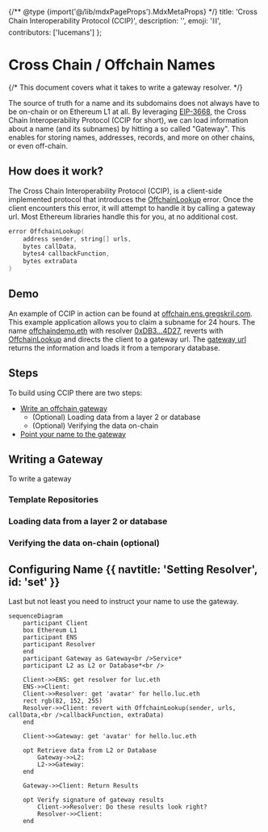
{/** @type {import('@/lib/mdxPageProps').MdxMetaProps} */}
    title: 'Cross Chain Interoperability Protocol (CCIP)',
    description: '',
    emoji: '⛓️',
    contributors: ['lucemans']
};

# Cross Chain / Offchain Names

<WIP />

{/* This document covers what it takes to write a gateway resolver. */}

The source of truth for a name and its subdomains does not always have to be on-chain or on Ethereum L1 at all.
By leveraging [EIP-3668](https://eips.ethereum.org/EIPS/eip-3668), the Cross Chain Interoperability Protocol (CCIP for short), we can load information about a name (and its subnames) by hitting a so called "Gateway".
This enables for storing names, addresses, records, and more on other chains, or even off-chain.

## How does it work?

The Cross Chain Interoperability Protocol (CCIP), is a client-side implemented protocol that introduces the [OffchainLookup](https://eips.ethereum.org/EIPS/eip-3668#contract-interface) error.
Once the client encounters this error, it will attempt to handle it by calling a gateway url. Most Ethereum libraries handle this for you, at no additional cost.

```c
error OffchainLookup(
    address sender, string[] urls,
    bytes callData,
    bytes4 callbackFunction,
    bytes extraData
)
```

## Demo

An example of CCIP in action can be found at [offchain.ens.gregskril.com](https://offchain.ens.gregskril.com/).
This example application allows you to claim a subname for 24 hours.
The name [offchaindemo.eth](https://ens.app/offchaindemo.eth) with resolver [0xDB3...4D27](https://etherscan.io/address/0xDB34Da70Cfd694190742E94B7f17769Bc3d84D27#code), reverts with [OffchainLookup](https://eips.ethereum.org/eips/3668) and directs the client to a gateway url.
The [gateway url](https://ens-gateway.gregskril.workers.dev/lookup/{sender}/{data}.json) returns the information and loads it from a temporary database.

## Steps

To build using CCIP there are two steps:

- [Write an offchain gateway](#writing-a-gateway)
  - (Optional) Loading data from a layer 2 or database
  - (Optional) Verifying the data on-chain
- [Point your name to the gateway](#set)

## Writing a Gateway

To write a gateway

### Template Repositories
<Repository src="ensdomains/offchain-resolver" description="CCIP Offchain ENS Resolver Cloudflare Workers"/>
<Repository src="ensdomains/offchain-resolver-example" />
<Repository src="gskril/ens-offchain-resolver-read-from-api" />

### Loading data from a layer 2 or database

### Verifying the data on-chain (optional)

## Configuring Name {{ navtitle: 'Setting Resolver', id: 'set' }}

Last but not least you need to instruct your name to use the gateway.

```mermaid
sequenceDiagram
    participant Client
    box Ethereum L1
    participant ENS
    participant Resolver
    end
    participant Gateway as Gateway<br />Service*
    participant L2 as L2 or Database*<br />

    Client->>ENS: get resolver for luc.eth
    ENS->>Client: 
    Client->>Resolver: get 'avatar' for hello.luc.eth 
    rect rgb(82, 152, 255)
    Resolver->>Client: revert with OffchainLookup(sender, urls, callData,<br />callbackFunction, extraData)
    end

    Client->>Gateway: get 'avatar' for hello.luc.eth
    
    opt Retrieve data from L2 or Database
        Gateway->>L2: 
        L2->>Gateway: 
    end

    Gateway->>Client: Return Results

    opt Verify signature of gateway results
        Client->>Resolver: Do these results look right?
        Resolver->>Client: 
    end
```
